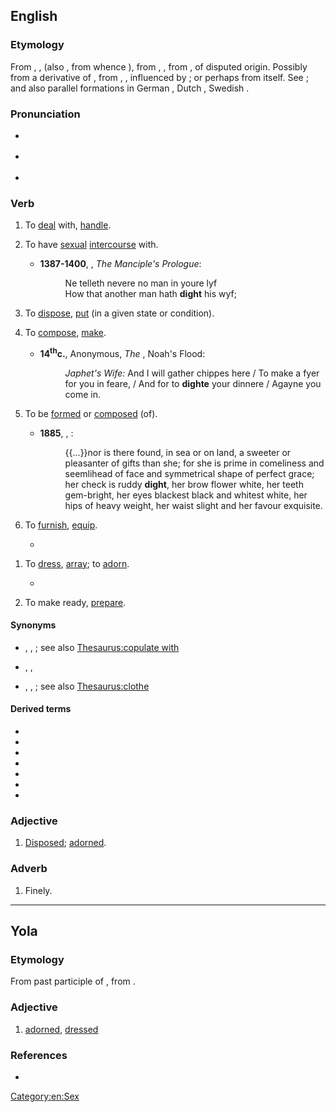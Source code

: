 ==English==
{{rfc|en|senses/quotes - everthing before 1500 isn't English (en) but Middle English (enm)}}

===Etymology===
From {{inh|en|enm|dighten}}, {{m|enm|dihten}}, (also {{m|enm|dyten}}, from whence {{m|en|dite}}), from {{inh|en|ang|dihtan}}, {{m|ang|dihtian||to set in order; dispose; arrange; appoint; direct; compose}}, from {{inh|en|gem-pro|*dihtōną||to compose; invent}}, of disputed origin. Possibly from a derivative of {{inh|en|gem-pro|*dīkaną||to arrange; create; perform}}, from {{inh|en|ine-pro|*dʰeyǵ-}}, {{m|ine-pro|*dʰeyǵʰ-||to knead; shape; mold; build}}, influenced by {{cog|la|dictāre}}; or perhaps from {{etyl|la|en}} {{m|la|dictāre||to dictate}} itself. See {{m|en|dictate}}; and also parallel formations in German {{m|de|dichten}}, Dutch {{m|nl|dichten}}, Swedish {{m|sv|dikta}}.

===Pronunciation===
* {{a|US|UK}} {{IPA|en|/daɪt/}}
* {{a|Canada}} {{IPA|en|[dʌɪt]}}
* {{rhymes|en|aɪt}}

===Verb===
{{en-verb|dights|dighting|dight|past2=dighted}}

# {{lb|en|obsolete|transitive}} To [[deal]] with, [[handle]].
# {{lb|en|obsolete|transitive}} To have [[sexual]] [[intercourse]] with.
#* '''1387-1400''', {{w|Geoffrey Chaucer}}, ''The Manciple's Prologue'':
#*: Ne telleth nevere no man in youre lyf
#*: How that another man hath '''dight''' his wyf;
# {{lb|en|obsolete|transitive}} To [[dispose]], [[put]] (in a given state or condition).
# {{lb|en|obsolete|transitive}} To [[compose]], [[make]].
#* '''14<sup>th</sup>c.''', Anonymous, ''The {{w|Chester Mystery Plays}}'', Noah's Flood:
#*: ''Japhet's Wife:'' And I will gather chippes here / To make a fyer for you in feare, / And for to '''dighte''' your dinnere / Agayne you come in.
# {{lb|en|archaic|transitive|of facial features}} To be [[form]]ed or [[compose]]d (of).
#* '''1885''', {{w|Richard F. Burton}}, ''{{w|The Book of the Thousand Nights and a Night}}'':
#*: {{...}}nor is there found, in sea or on land, a sweeter or pleasanter of gifts than she; for she is prime in comeliness and seemlihead of face and symmetrical shape of perfect grace; her check is ruddy '''dight''', her brow flower white, her teeth gem-bright, her eyes blackest black and whitest white, her hips of heavy weight, her waist slight and her favour exquisite.
# {{lb|en|archaic|transitive}} To [[furnish]], [[equip]].
#* {{RQ:Mlry MrtDrthr|4.15|2|II|xv|passage=And whan balyn was wepenles he ranne in to a chamber for to seke somme wepen / and soo fro chamber to chamber / and no wepen he coude fynde / and alweyes kynge Pellam after hym / And at the last he entryd in to a chambyr that was merueillously wel '''dyȝte''' and rychely}}
<!--Prior quote:#*:And at the last he entryd in to a chambyr that was merueillously wel '''dyzte''' and rychely, and a bedde arayed with clothe of gold-->
# {{lb|en|archaic|transitive}} To [[dress]], [[array]]; to [[adorn]].
#* {{quote-text|en|year=1645|author=John Milton| title=L'Allegro| passage=Right against the eastern gate, / Where the great sun begins his state, / Robed in flames, and amber light, / The clouds in thousand liveries '''dight'''{{nb...}}.}}
# {{lb|en|archaic|transitive}} To make ready, [[prepare]].

====Synonyms====
* {{sense|to have sexual intercourse}} {{l|en|bed}}, {{l|en|feague}}, {{l|en|lie with}}; see also [[Thesaurus:copulate with]]
* {{sense|to furnish}} {{l|en|apparel}}, {{l|en|fit out}}, {{l|en|kit out}}
* {{sense|to dress, array, adorn}} {{l|en|clothe}}, {{l|en|don}}, {{l|en|put on}}; see also [[Thesaurus:clothe]]

====Derived terms====
* {{l|en|dighter}}
* {{l|en|adight}}
* {{l|en|bedight}}
* {{l|en|benedight}}
* {{l|en|misdight}}
* {{l|en|maledight}}
* {{l|en|overdight}}

===Adjective===
{{en-adj|?}}

# {{lb|en|obsolete}} [[disposed|Disposed]]; [[adorned]].

===Adverb===
{{en-adv|?}}

# {{lb|en|obsolete}} Finely.
#: {{synonyms|en|dightly}}

[[Category:en:Sex]]

----
==Yola==
 
===Etymology===
From past participle of {{inh|yol|enm|dight}}, from {{m|enm|dighten}}.

===Adjective===
{{head|yol|adjective}}
 
# [[adorned]], [[dressed]]

===References===
* {{R:Poole 1867}}